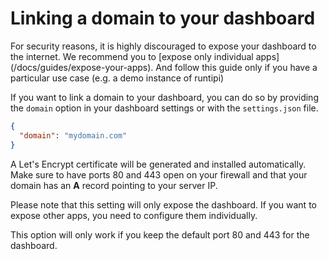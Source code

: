 # Linking a domain to your dashboard


<Callout emoji="🚨">
  For security reasons, it is highly discouraged to expose your dashboard to the
  internet. We recommend you to [expose only individual
  apps](/docs/guides/expose-your-apps). And follow this guide only if you have a
  particular use case (e.g. a demo instance of runtipi)
</Callout>

If you want to link a domain to your dashboard, you can do so by providing the `domain` option in your dashboard settings or with the `settings.json` file.

```json
{
  "domain": "mydomain.com"
}
```

A Let's Encrypt certificate will be generated and installed automatically.
Make sure to have ports 80 and 443 open on your firewall and that your domain has an **A** record pointing to your server IP.

Please note that this setting will only expose the dashboard.
If you want to expose other apps, you need to configure them individually.

This option will only work if you keep the default port 80 and 443 for the dashboard.
